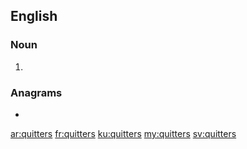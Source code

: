 ==English==

===Noun===
{{head|en|noun plural form}}

# {{plural of|quitter|lang=en}}

===Anagrams===
* {{l|en|squitter}}

[[ar:quitters]]
[[fr:quitters]]
[[ku:quitters]]
[[my:quitters]]
[[sv:quitters]]